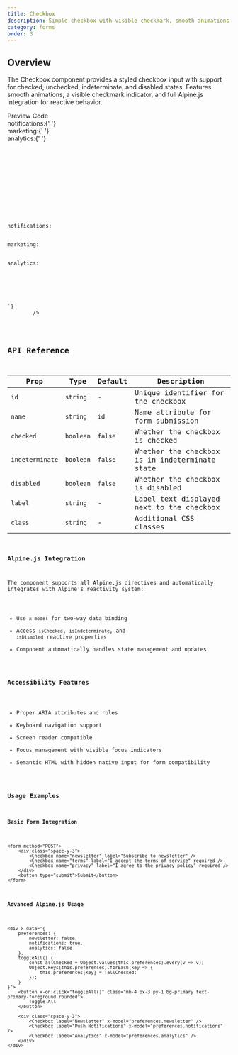 ```yaml
---
title: Checkbox
description: Simple checkbox with visible checkmark, smooth animations, and Alpine.js integration
category: forms
order: 3
---
```



## Overview

The Checkbox component provides a styled checkbox input with support for checked, unchecked, indeterminate, and disabled states. Features smooth animations, a visible checkmark indicator, and full Alpine.js integration for reactive behavior.

<Tabs defaultValue="preview" class="h-auto">
    <TabsList variant="pills" slot="list">
        <TabsTrigger value="preview" variant="pills">
            Preview
        </TabsTrigger>
        <TabsTrigger value="code" variant="pills">
            Code
        </TabsTrigger>
    </TabsList>
    <TabsContent value="preview" preview class="space-y-4">
        <div
            x-data="{
            notifications: false,
            marketing: true,
            analytics: false
        }"
        >
            <div class="space-y-3 gap-2">
                <Checkbox
                    label="Enable notifications"
                    x-model="notifications"
                />
                <Checkbox label="Marketing emails" x-model="marketing" />
                <Checkbox label="Analytics tracking" x-model="analytics" />
            </div>
            <div class="mt-4 p-3 bg-muted rounded-lg text-sm">
                <div class="space-y-1">
                    <div>
                        notifications:{' '}
                        <span
                            x-text="notifications"
                            class="font-mono text-primary"
                        ></span>
                    </div>
                    <div>
                        marketing:{' '}
                        <span
                            x-text="marketing"
                            class="font-mono text-primary"
                        ></span>
                    </div>
                    <div>
                        analytics:{' '}
                        <span
                            x-text="analytics"
                            class="font-mono text-primary"
                        ></span>
                    </div>
                </div>
            </div>
        </div>
    </TabsContent>
    <TabsContent value="code">
        <Code
            language="astro"
            code={`---
---
<div x-data="{
            notifications: false,
            marketing: true,
            analytics: false
        }">
        <div class="space-y-3 gap-2">
            <Checkbox label="Enable notifications" x-model="notifications" />
            <Checkbox label="Marketing emails" x-model="marketing" />
            <Checkbox label="Analytics tracking" x-model="analytics" />
        </div>
        <div class="mt-4 p-3 bg-muted rounded-lg text-sm">
            <div class="space-y-1">
                <div>notifications: <span x-text="notifications" class="font-mono text-primary"></span></div>
                <div>marketing: <span x-text="marketing" class="font-mono text-primary"></span></div>
                <div>analytics: <span x-text="analytics" class="font-mono text-primary"></span></div>
            </div>
        </div>
    </div>
`}
        />
    </TabsContent>
</Tabs>

## API Reference

| Prop            | Type      | Default | Description                                    |
| --------------- | --------- | ------- | ---------------------------------------------- |
| `id`            | `string`  | -       | Unique identifier for the checkbox             |
| `name`          | `string`  | `id`    | Name attribute for form submission             |
| `checked`       | `boolean` | `false` | Whether the checkbox is checked                |
| `indeterminate` | `boolean` | `false` | Whether the checkbox is in indeterminate state |
| `disabled`      | `boolean` | `false` | Whether the checkbox is disabled               |
| `label`         | `string`  | -       | Label text displayed next to the checkbox      |
| `class`         | `string`  | -       | Additional CSS classes                         |

### Alpine.js Integration

The component supports all Alpine.js directives and automatically integrates with Alpine's reactivity system:

- Use `x-model` for two-way data binding
- Access `isChecked`, `isIndeterminate`, and `isDisabled` reactive properties
- Component automatically handles state management and updates

### Accessibility Features

- Proper ARIA attributes and roles
- Keyboard navigation support
- Screen reader compatible
- Focus management with visible focus indicators
- Semantic HTML with hidden native input for form compatibility

### Usage Examples

#### Basic Form Integration

```astro
<form method="POST">
    <div class="space-y-3">
        <Checkbox name="newsletter" label="Subscribe to newsletter" />
        <Checkbox name="terms" label="I accept the terms of service" required />
        <Checkbox name="privacy" label="I agree to the privacy policy" required />
    </div>
    <button type="submit">Submit</button>
</form>
```

#### Advanced Alpine.js Usage

```astro
<div x-data="{
    preferences: {
        newsletter: false,
        notifications: true,
        analytics: false
    },
    toggleAll() {
        const allChecked = Object.values(this.preferences).every(v => v);
        Object.keys(this.preferences).forEach(key => {
            this.preferences[key] = !allChecked;
        });
    }
}">
    <button x-on:click="toggleAll()" class="mb-4 px-3 py-1 bg-primary text-primary-foreground rounded">
        Toggle All
    </button>

    <div class="space-y-3">
        <Checkbox label="Newsletter" x-model="preferences.newsletter" />
        <Checkbox label="Push Notifications" x-model="preferences.notifications" />
        <Checkbox label="Analytics" x-model="preferences.analytics" />
    </div>
</div>
```
